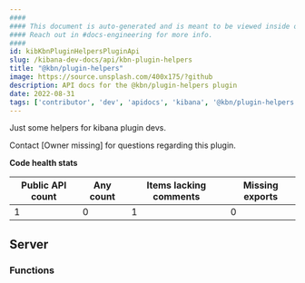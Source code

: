 ```yaml
---
####
#### This document is auto-generated and is meant to be viewed inside our experimental, new docs system.
#### Reach out in #docs-engineering for more info.
####
id: kibKbnPluginHelpersPluginApi
slug: /kibana-dev-docs/api/kbn-plugin-helpers
title: "@kbn/plugin-helpers"
image: https://source.unsplash.com/400x175/?github
description: API docs for the @kbn/plugin-helpers plugin
date: 2022-08-31
tags: ['contributor', 'dev', 'apidocs', 'kibana', '@kbn/plugin-helpers']
---
```


Just some helpers for kibana plugin devs.

Contact [Owner missing] for questions regarding this plugin.

**Code health stats**

| Public API count  | Any count | Items lacking comments | Missing exports |
|-------------------|-----------|------------------------|-----------------|
| 1 | 0 | 1 | 0 |

## Server

### Functions
<DocDefinitionList data={kbnPluginHelpersObj.server.functions}/>

